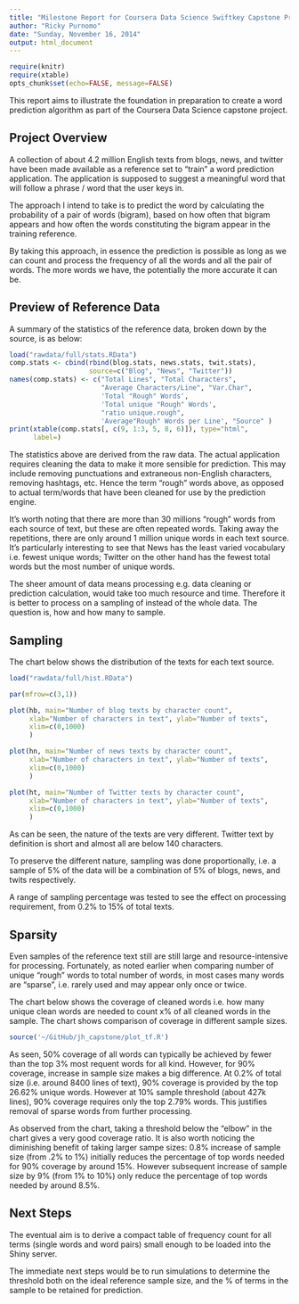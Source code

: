 ```yaml
---
title: "Milestone Report for Coursera Data Science Swiftkey Capstone Project"
author: "Ricky Purnomo"
date: "Sunday, November 16, 2014"
output: html_document
---
```


```r
require(knitr)
require(xtable)
opts_chunk$set(echo=FALSE, message=FALSE)
```

This report aims to illustrate the foundation in preparation to create a word prediction algorithm as part of the Coursera Data Science capstone project. 

## Project Overview

A collection of about 4.2 million English texts from blogs, news, and twitter have been made available as a reference set to "train" a word prediction application. The application is supposed to suggest a meaningful word that will follow a phrase / word that the user keys in.

The approach I intend to take is to predict the word by calculating the probability of a pair of words (bigram), based on how often that bigram appears and how often the words constituting the bigram appear in the training reference. 

By taking this approach, in essence the prediction is possible as long as we can count and process the frequency of all the words and all the pair of words. The more words we have, the potentially the more accurate it can be.


## Preview of Reference Data

A summary of the statistics of the reference data, broken down by the source, is as below:

```r
load("rawdata/full/stats.RData")
comp.stats <- cbind(rbind(blog.stats, news.stats, twit.stats), 
                    source=c("Blog", "News", "Twitter"))
names(comp.stats) <- c("Total Lines", "Total Characters",
                       "Average Characters/Line", "Var.Char",
                       'Total "Rough" Words',
                       'Total unique "Rough" Words',
                       "ratio unique.rough",
                       'Average"Rough" Words per Line', "Source" )
print(xtable(comp.stats[, c(9, 1:3, 5, 8, 6)]), type="html",
      label=)

```

The statistics above are derived from the raw data. The actual application requires cleaning the data to make it more sensible for prediction. This may include removing punctuations and extraneous non-English characters, removing hashtags, etc. Hence the term "rough" words above, as opposed to actual term/words that have been cleaned for use by the prediction engine.

It's worth noting that there are more than 30 millions "rough" words from each source of text, but these are often repeated words. Taking away the repetitions, there are only around 1 million unique words in each text source. It's particularly interesting to see that News has the least varied vocabulary i.e. fewest unique words; Twitter on the other hand has the fewest total words but the most number of unique words.

The sheer amount of data means processing e.g. data cleaning or prediction calculation, would take too much resource and time. Therefore it is better to process on a sampling of instead of the whole data. The question is, how and how many to sample.


## Sampling
The chart below shows the distribution of the texts for each text source.

```r
load("rawdata/full/hist.RData")

par(mfrow=c(3,1))

plot(hb, main="Number of blog texts by character count",
     xlab="Number of characters in text", ylab="Number of texts",
     xlim=c(0,1000)
     )

plot(hn, main="Number of news texts by character count",
     xlab="Number of characters in text", ylab="Number of texts",
     xlim=c(0,1000)
     )

plot(ht, main="Number of Twitter texts by character count",
     xlab="Number of characters in text", ylab="Number of texts",
     xlim=c(0,1000)
     )
```

As can be seen, the nature of the texts are very different. Twitter text by definition is short and almost all are below 140 characters.

To preserve the different nature, sampling was done proportionally, i.e. a sample of 5% of the data will be a combination of 5% of blogs, news, and twits respectively.

A range of sampling percentage was tested to see the effect on processing requirement, from 0.2% to 15% of total texts.


## Sparsity

Even samples of the reference text still are still large and resource-intensive for processing. Fortunately, as noted earlier when comparing number of unique "rough" words to total number of words, in most cases many words are "sparse", i.e. rarely used and may appear only once or twice.

The chart below shows the coverage of cleaned words i.e. how many unique clean words are needed to count x% of all cleaned words in the sample. The chart shows comparison of coverage in different sample sizes.

```r
source('~/GitHub/jh_capstone/plot_tf.R')
```

As seen, 50% coverage of all words can typically be achieved by fewer than the top 3% most requent words for all kind. However, for 90% coverage, increase in sample size makes a big difference. At 0.2% of total size (i.e. around 8400 lines of text), 90% coverage is provided by the top 26.62% unique words. However at 10% sample threshold (about 427k lines), 90% coverage requires only the top 2.79% words. This justifies removal of sparse words from further processing.

As observed from the chart, taking a threshold below the "elbow" in the chart gives a very good coverage ratio. It is also worth noticing the diminishing benefit of taking larger sampe sizes: 0.8% increase of sample size (from .2% to 1%) initially reduces the percentage of top words needed for 90% coverage by around 15%. However subsequent increase of sample size by 9% (from 1% to 10%) only reduce the percentage of top words needed by around 8.5%.


## Next Steps

The eventual aim is to derive a compact table of frequency count for all terms (single words and word pairs) small enough to be loaded into the Shiny server. 

The immediate next steps would be to run simulations to determine the threshold both on the ideal reference sample size, and the % of terms in the sample to be retained for prediction. 